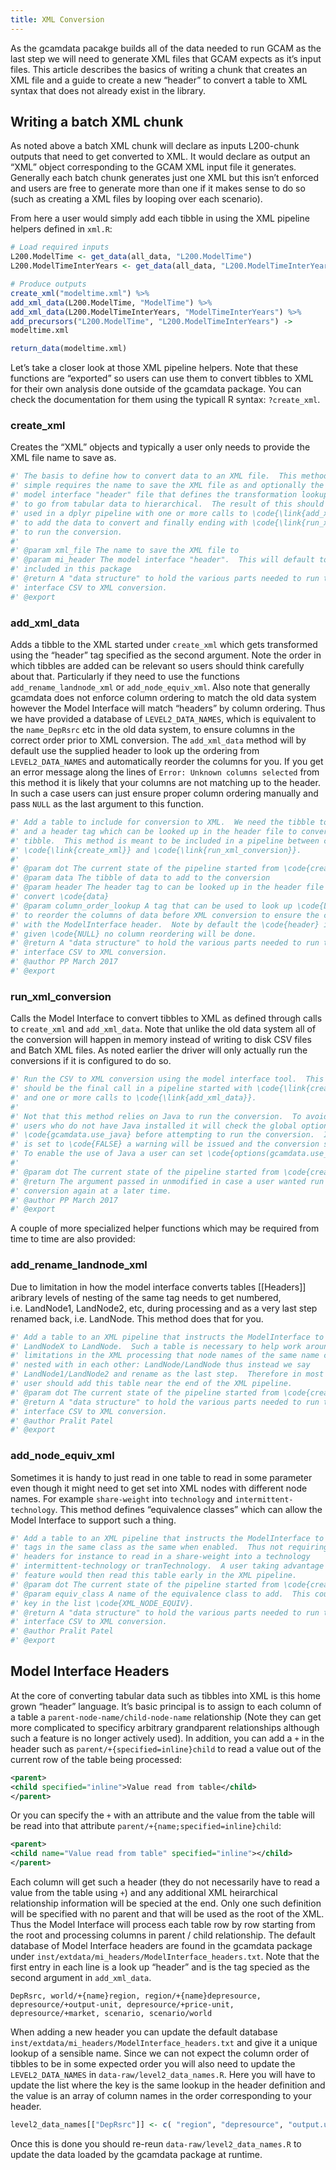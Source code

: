 ```yaml
---
title: XML Conversion
---
```


As the gcamdata pacakge builds all of the data needed to run GCAM as the last step we will need to generate XML files that GCAM expects as it's input files.  This article describes the basics of writing a chunk that creates an XML file and a guide to create a new "header" to convert a table to XML syntax that does not already exist in the library.

## Writing a batch XML chunk
As noted above a batch XML chunk will declare as inputs L200-chunk outputs that need to get converted to XML.  It would declare as output an "XML" object corresponding to the GCAM XML input file it generates.  Generally each batch chunk generates just one XML but this isn't enforced and users are free to generate more than one if it makes sense to do so (such as creating a XML files by looping over each scenario).

From here a user would simply add each tibble in using the XML pipeline helpers defined in `xml.R`:

```R
# Load required inputs
L200.ModelTime <- get_data(all_data, "L200.ModelTime")
L200.ModelTimeInterYears <- get_data(all_data, "L200.ModelTimeInterYears")

# Produce outputs
create_xml("modeltime.xml") %>%
add_xml_data(L200.ModelTime, "ModelTime") %>%
add_xml_data(L200.ModelTimeInterYears, "ModelTimeInterYears") %>%
add_precursors("L200.ModelTime", "L200.ModelTimeInterYears") ->
modeltime.xml

return_data(modeltime.xml)
```

Let's take a closer look at those XML pipeline helpers.  Note that these functions are "exported" so users can use them to convert tibbles to XML for their own analysis done outside of the gcamdata package.  You can check the documentation for them using the typicall R syntax: `?create_xml`.

### create_xml
Creates the "XML" objects and typically a user only needs to provide the XML file name to save as.
```R
#' The basis to define how to convert data to an XML file.  This method
#' simple requires the name to save the XML file as and optionally the
#' model interface "header" file that defines the transformation lookup
#' to go from tabular data to hierarchical.  The result of this should be
#' used in a dplyr pipeline with one or more calls to \code{\link{add_xml_data}}
#' to add the data to convert and finally ending with \code{\link{run_xml_conversion}}
#' to run the conversion.
#'
#' @param xml_file The name to save the XML file to
#' @param mi_header The model interface "header".  This will default to the one
#' included in this package
#' @return A "data structure" to hold the various parts needed to run the model
#' interface CSV to XML conversion.
#' @export
```

### add_xml_data
Adds a tibble to the XML started under `create_xml` which gets transformed using the "header" tag specified as the second argument.  Note the order in which tibbles are added can be relevant so users should think carefully about that.  Particularly if they need to use the functions `add_rename_landnode_xml` or `add_node_equiv_xml`.  Also note that generally gcamdata does not enforce column ordering to match the old data system however the Model Interface will match "headers" by column ordering.  Thus we have provided a database of `LEVEL2_DATA_NAMES`, which is equivalent to the `name_DepRsrc` etc in the old data system, to ensure columns in the correct order prior to XML conversion.  The `add_xml_data` method will by default use the supplied header to look up the ordering from `LEVEL2_DATA_NAMES` and automatically reorder the columns for you.  If you get an error message along the lines of `Error: Unknown columns selected` from this method it is likely that your columns are not matching up to the header.  In such a case users can just ensure proper column ordering manually and pass `NULL` as the last argument to this function.
```R
#' Add a table to include for conversion to XML.  We need the tibble to convert
#' and a header tag which can be looked up in the header file to convert the
#' tibble.  This method is meant to be included in a pipeline between calls of
#' \code{\link{create_xml}} and \code{\link{run_xml_conversion}}.
#'
#' @param dot The current state of the pipeline started from \code{create_xml}
#' @param data The tibble of data to add to the conversion
#' @param header The header tag to can be looked up in the header file to
#' convert \code{data}
#' @param column_order_lookup A tag that can be used to look up \code{LEVEL2_DATA_NAMES}
#' to reorder the columns of data before XML conversion to ensure the correspond
#' with the ModelInterface header.  Note by default the \code{header} is used and if
#' given \code{NULL} no column reordering will be done.
#' @return A "data structure" to hold the various parts needed to run the model
#' interface CSV to XML conversion.
#' @author PP March 2017
#' @export
```

### run_xml_conversion
Calls the Model Interface to convert tibbles to XML as defined through calls to `create_xml` and `add_xml_data`.  Note that unlike the old data system all of the conversion will happen in memory instead of writing to disk CSV files and Batch XML files.  As noted earlier the driver will only actually run the conversions if it is configured to do so.

```R
#' Run the CSV to XML conversion using the model interface tool.  This method
#' should be the final call in a pipeline started with \code{\link{create_xml}}
#' and one or more calls to \code{\link{add_xml_data}}.
#'
#' Not that this method relies on Java to run the conversion.  To avoid errors for
#' users who do not have Java installed it will check the global option
#' \code{gcamdata.use_java} before attempting to run the conversion.  If the flag
#' is set to \code{FALSE} a warning will be issued and the conversion skipped.
#' To enable the use of Java a user can set \code{options(gcamdata.use_java=TRUE)}
#'
#' @param dot The current state of the pipeline started from \code{create_xml}
#' @return The argument passed in unmodified in case a user wanted run the
#' conversion again at a later time.
#' @author PP March 2017
#' @export
```

A couple of more specialized helper functions which may be required from time to time are also provided:

### add_rename_landnode_xml
Due to limitation in how the model interface converts tables [[Headers]] aribrary levels of nesting of the same tag needs to get numbered, i.e. LandNode1, LandNode2, etc, during processing and as a very last step renamed back, i.e. LandNode.  This method does that for you.

```R
#' Add a table to an XML pipeline that instructs the ModelInterface to rename
#' LandNodeX to LandNode.  Such a table is necessary to help work around
#' limitations in the XML processing that node names of the same name can not be
#' nested with in each other: LandNode/LandNode thus instead we say
#' LandNode1/LandNode2 and rename as the last step.  Therefore in most cases a
#' user should add this table near the end of the XML pipeline.
#' @param dot The current state of the pipeline started from \code{create_xml}
#' @return A "data structure" to hold the various parts needed to run the model
#' interface CSV to XML conversion.
#' @author Pralit Patel
#' @export
```

### add_node_equiv_xml
Sometimes it is handy to just read in one table to read in some parameter even though it might need to get set into XML nodes with different node names.  For example `share-weight` into `technology` and `intermittent-technology`.  This method defines "equivalence classes" which can allow the Model Interface to support such a thing.

```R
#' Add a table to an XML pipeline that instructs the ModelInterface to treat
#' tags in the same class as the same when enabled.  Thus not requiring multiple
#' headers for instance to read in a share-weight into a technology
#' intermittent-technology or tranTechnology.  A user taking advantage of this
#' feature would then read this table early in the XML pipeline.
#' @param dot The current state of the pipeline started from \code{create_xml}
#' @param equiv_class A name of the equivalence class to add.  This could be any
#' key in the list \code{XML_NODE_EQUIV}.
#' @return A "data structure" to hold the various parts needed to run the model
#' interface CSV to XML conversion.
#' @author Pralit Patel
#' @export
```

## Model Interface Headers
At the core of converting tabular data such as tibbles into XML is this home grown "header" language.  It's basic principal is to assign to each column of a table a `parent-node-name/child-node-name` relationship (Note they can get more complicated to specificy arbitrary grandparent relationships although such a feature is no longer actively used).  In addition, you can add a `+` in the header  such as `parent/+{specified=inline}child` to read a value out of the current row of the table being processed:

```xml
<parent>
<child specified="inline">Value read from table</child>
</parent>
```

Or you can specify the `+` with an attribute and the value from the table will be read into that attribute `parent/+{name;specified=inline}child`:

```xml
<parent>
<child name="Value read from table" specified="inline"></child>
</parent>
```

Each column will get such a header (they do not necessarily have to read a value from the table using `+`) and any additional XML heirarchical relationship information will be specied at the end.  Only one such definition will be specified with no parent and that will be used as the root of the XML.  Thus the Model Interface will process each table row by row starting from the root and processing columns in parent / child relationship.
The default database of Model Interface headers are found in the gcamdata package under `inst/extdata/mi_headers/ModelInterface_headers.txt`.  Note that the first entry in each line is a look up "header" and is the tag specied as the second argument in `add_xml_data`.

```
DepRsrc, world/+{name}region, region/+{name}depresource, depresource/+output-unit, depresource/+price-unit, depresource/+market, scenario, scenario/world
```

When adding a new header you can update the default database `inst/extdata/mi_headers/ModelInterface_headers.txt` and give it a unique lookup of a sensible name.  Since we can not expect the column order of tibbles to be in some expected order you will also need to update the `LEVEL2_DATA_NAMES` in `data-raw/level2_data_names.R`.  Here you will have to update the list where the key is the same lookup in the header definition and the value is an array of column names in the order corresponding to your header.
```R
level2_data_names[["DepRsrc"]] <- c( "region", "depresource", "output.unit", "price.unit", "market" )
```

Once this is done you should re-reun `data-raw/level2_data_names.R` to update the data loaded by the gcamdata package at runtime.
